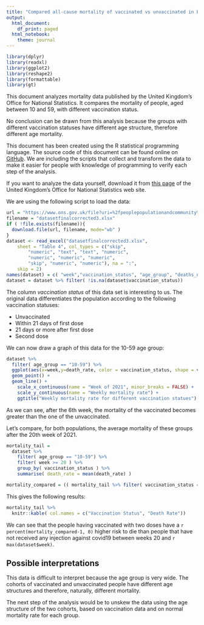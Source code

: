 ```yaml
---
title: "Compared all-cause mortality of vaccinated vs unvaccinated in England"
output:
  html_document:
    df_print: paged
  html_notebook:
    theme: journal
---
```


```r
library(dplyr)
library(readxl)
library(ggplot2)
library(reshape2)
library(formattable)
library(gt)
```

This document analyzes mortality data published by the United Kingdom's Office for National Statistics. It compares the mortality of people, aged between 10 and 59, with different vaccination status.

No conclusion can be drawn from this analysis because the groups with different vaccination statuses have different age structure, therefore different age mortality.

 This document has been created using the R statistical programming language. The source code of this document can be found online on [GitHub](https://github.com/gfraiteur/mortality/blob/main/mortality_vaccinated_uk.Rmd). We are including the scripts that collect and transform the data to make it easier for people with knowledge of programming to verify each step of the analysis.


If you want to analyze the data yourself, download it from [this page](https://www.ons.gov.uk/peoplepopulationandcommunity/birthsdeathsandmarriages/deaths/datasets/deathsbyvaccinationstatusengland) of the United Kingdom's Office for National Statistics web site.

We are using the following script to load the data:

```r
url = "https://www.ons.gov.uk/file?uri=%2fpeoplepopulationandcommunity%2fbirthsdeathsandmarriages%2fdeaths%2fdatasets%2fdeathsbyvaccinationstatusengland%2fdeathsoccurringbetween2januaryand24september2021/datasetfinalcorrected3.xlsx"
filename = "datasetfinalcorrected3.xlsx"
if ( !file.exists(filename)){
  download.file(url, filename, mode="wb" )
}
dataset <- read_excel("datasetfinalcorrected3.xlsx", 
    sheet = "Table 4", col_types = c("skip", 
        "numeric", "text", "text", "numeric", 
        "numeric", "numeric", "numeric", 
        "skip", "numeric", "numeric"), na = ":", 
    skip = 2)
names(dataset) = c( "week","vaccination_status", "age_group", "deaths_number", "population", "population_total", "death_rate", "death_rate_min", "death_date_max")
dataset = dataset %>% filter( !is.na(dataset$vaccination_status))

```


The column *vaccination status* of this data set is interesting to us. The original data differentiates the population according to the following vaccination statuses:

* Unvaccinated
* Within 21 days of first dose
* 21 days or more after first dose
* Second dose


We can now draw a graph of this data for the 10-59 age group:

```r

dataset %>%
  filter( age_group == "10-59") %>%
  ggplot(aes(x=week,y=death_rate, color = vaccination_status, shape = vaccination_status)) +
  geom_point() +
  geom_line() +
    scale_x_continuous(name = "Week of 2021", minor_breaks = FALSE) +
    scale_y_continuous(name = "Weekly mortality rate") +
    ggtitle("Weekly mortality rate for different vaccination statues")
```


As we can see, after the 6th week, the mortality of the vaccinated becomes greater than the one of the unvaccinated.

Let's compare, for both populations, the average mortality of these groups after the 20th week of 2021. 

```r

mortality_tail =
  dataset %>%
    filter( age_group == "10-59") %>%
    filter( week >= 20 ) %>%
    group_by( vaccination_status ) %>%
    summarise( death_rate = mean(death_rate) )

mortality_compared = (( mortality_tail %>% filter( vaccination_status == "Second dose"))$death_rate) / (( mortality_tail %>% filter( vaccination_status == "Unvaccinated"))$death_rate)


```

This gives the following results:

```r
mortality_tail %>%
  knitr::kable( col.names = c("Vaccination Status", "Death Rate"))


```

We can see that the people having vaccinated with two doses have a `r percent(mortality_compared-1, 0)` higher risk to die than people that have not received any injection against covid19 between weeks 20 and `r max(dataset$week)`.

## Possible interpretations

This data is difficult to interpret because the age group is very wide. The cohorts of vaccinated and unvaccinated people have different age structures and therefore,
naturally, different mortality.

The next step of the analysis would be to unskew the data using the age structure of the two cohorts, based on vaccination data and on normal mortality rate for each group.

